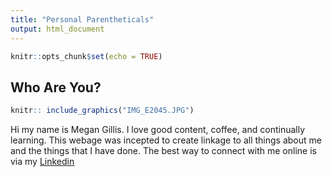 ```yaml
---
title: "Personal Parentheticals"
output: html_document
---
```


```r
knitr::opts_chunk$set(echo = TRUE)
```

## Who Are You?

```r
knitr:: include_graphics("IMG_E2045.JPG")
```
Hi my name is Megan Gillis. I love good content, coffee, and continually learning. This webage was incepted to create linkage to all things about me and the things that I have done. 
The best way to connect with me online is via my [Linkedin](https://www.linkedin.com/in/meganegillis/) 


